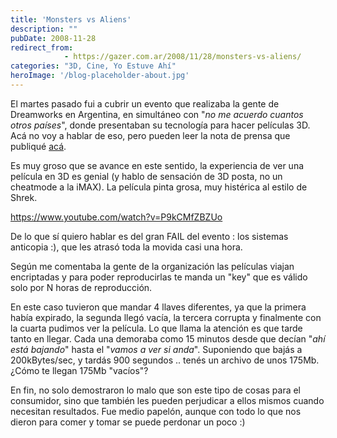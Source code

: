 ```yaml
---
title: 'Monsters vs Aliens'
description: ""
pubDate: 2008-11-28
redirect_from: 
            - https://gazer.com.ar/2008/11/28/monsters-vs-aliens/
categories: "3D, Cine, Yo Estuve Ahí"
heroImage: '/blog-placeholder-about.jpg'
---
```

El martes pasado fui a cubrir un evento que realizaba la gente de Dreamworks en Argentina, en simultáneo con "_no me acuerdo cuantos otros países_", donde presentaban su tecnología para hacer películas 3D. Acá no voy a hablar de eso, pero pueden leer la nota de prensa que publiqué [acá](http://www.3dgames.com.ar/Notas/174.monstruos-vs-aliens-dreamworks-animation-3d.1).

Es muy groso que se avance en este sentido, la experiencia de ver una película en 3D es genial (y hablo de sensación de 3D posta, no un cheatmode a la iMAX). La película pinta grosa, muy histérica al estilo de Shrek.

https://www.youtube.com/watch?v=P9kCMfZBZUo

De lo que sí quiero hablar es del gran FAIL del evento : los sistemas anticopia :), que les atrasó toda la movida casi una hora.

Según me comentaba la gente de la organización las películas viajan encriptadas y para poder reproducirlas te manda un "key" que es válido solo por N horas de reproducción.

En este caso tuvieron que mandar 4 llaves diferentes, ya que la primera había expirado, la segunda llegó vacía, la tercera corrupta y finalmente con la cuarta pudimos ver la película. Lo que llama la atención es que tarde tanto en llegar. Cada una demoraba como 15 minutos desde que decían "_ahí está bajando_" hasta el "_vamos a ver si anda_". Suponiendo que bajás a 200kBytes/sec, y tardás 900 segundos .. tenés un archivo de unos 175Mb. ¿Cómo te llegan 175Mb "vacíos"?

En fin, no solo demostraron lo malo que son este tipo de cosas para el consumidor, sino que también les pueden perjudicar a ellos mismos cuando necesitan resultados. Fue medio papelón, aunque con todo lo que nos dieron para comer y tomar se puede perdonar un poco :)

